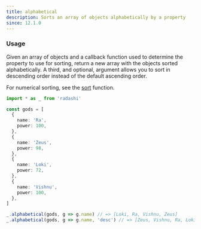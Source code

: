 ```yaml
---
title: alphabetical
description: Sorts an array of objects alphabetically by a property
since: 12.1.0
---
```


### Usage

Given an array of objects and a callback function used to determine
the property to use for sorting, return a new array with the objects
sorted alphabetically. A third, and optional, argument allows you to
sort in descending order instead of the default ascending order.

For numerical sorting, see the [sort](./sort) function.

```ts
import * as _ from 'radashi'

const gods = [
  {
    name: 'Ra',
    power: 100,
  },
  {
    name: 'Zeus',
    power: 98,
  },
  {
    name: 'Loki',
    power: 72,
  },
  {
    name: 'Vishnu',
    power: 100,
  },
]

_.alphabetical(gods, g => g.name) // => [Loki, Ra, Vishnu, Zeus]
_.alphabetical(gods, g => g.name, 'desc') // => [Zeus, Vishnu, Ra, Loki]
```
